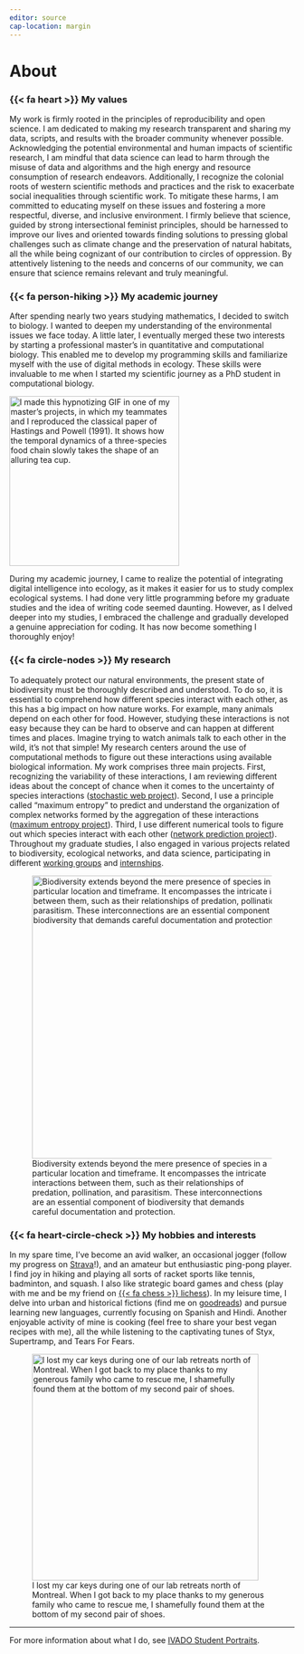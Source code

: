 ```yaml
---
editor: source
cap-location: margin
---
```


# About

### {{< fa heart >}} My values 

My work is firmly rooted in the principles of reproducibility and open science. I am dedicated to making my research transparent and sharing my data, scripts, and results with the broader community whenever possible. Acknowledging the potential environmental and human impacts of scientific research, I am mindful that data science can lead to harm through the misuse of data and algorithms and the high energy and resource consumption of research endeavors. Additionally, I recognize the colonial roots of western scientific methods and practices and the risk to exacerbate social inequalities through scientific work. To mitigate these harms, I am committed to educating myself on these issues and fostering a more respectful, diverse, and inclusive environment. I firmly believe that science, guided by strong intersectional feminist principles, should be harnessed to improve our lives and oriented towards finding solutions to pressing global challenges such as climate change and the preservation of natural habitats, all the while being cognizant of our contribution to circles of oppression. By attentively listening to the needs and concerns of our community, we can ensure that science remains relevant and truly meaningful.

### {{< fa person-hiking >}} My academic journey

After spending nearly two years studying mathematics, I decided to switch to biology. I wanted to deepen my understanding of the environmental issues we face today. A little later, I eventually merged these two interests by starting a professional master’s in quantitative and computational biology. This enabled me to develop my programming skills and familiarize myself with the use of digital methods in ecology. These skills were invaluable to me when I started my scientific journey as a PhD student in computational biology.  

[![I made this hypnotizing GIF in one of my master's projects, in which my teammates and I reproduced the classical paper of Hastings and Powell (1991). It shows how the temporal dynamics of a three-species food chain slowly takes the shape of an alluring tea cup.](pictures/about/figure2D.gif){width=300}](https://zenodo.org/record/4022518#.ZDq_A3ZBy3A)

During my academic journey, I came to realize the potential of integrating digital intelligence into ecology, as it makes it easier for us to study complex ecological systems. I had done very little programming before my graduate studies and the idea of writing code seemed daunting. However, as I delved deeper into my studies, I embraced the challenge and gradually developed a genuine appreciation for coding. It has now become something I thoroughly enjoy!

### {{< fa circle-nodes >}} My research 

To adequately protect our natural environments, the present state of biodiversity must be thoroughly described and understood. To do so, it is essential to comprehend how different species interact with each other, as this has a big impact on how nature works. For example, many animals depend on each other for food. However, studying these interactions is not easy because they can be hard to observe and can happen at different times and places. Imagine trying to watch animals talk to each other in the wild, it's not that simple! My research centers around the use of computational methods to figure out these interactions using available biological information. My work comprises three main projects. First, recognizing the variability of these interactions, I am reviewing different ideas about the concept of chance when it comes to the uncertainty of species interactions ([stochastic web project](https://francisbanville.github.io/projects/stochastic_food_webs/)). Second, I use a principle called "maximum entropy" to predict and understand the organization of complex networks formed by the aggregation of these interactions ([maximum entropy project](https://francisbanville.github.io/projects/maximum_entropy/)). Third, I use different numerical tools to figure out which species interact with each other ([network prediction project](https://francisbanville.github.io/projects/network_prediction/)). Throughout my graduate studies, I also engaged in various projects related to biodiversity, ecological networks, and data science, participating in different [working groups](https://francisbanville.github.io/projects/working_groups/) and [internships](https://francisbanville.github.io/projects/internships/). 

![Biodiversity extends beyond the mere presence of species in a particular location and timeframe. It encompasses the intricate interactions between them, such as their relationships of predation, pollination, and parasitism. These interconnections are an essential component of biodiversity that demands careful documentation and protection.](pictures/about/sleeping-meme.jpg){width=500}

### {{< fa heart-circle-check >}} My hobbies and interests 

In my spare time, I’ve become an avid walker, an occasional jogger (follow my progress on [<i class="fa-brands fa-strava"></i> Strava](https://www.strava.com/athletes/74694936)!), and an amateur but enthusiastic ping-pong player. I find joy in hiking and playing all sorts of racket sports like tennis, badminton, and squash. I also like strategic board games and chess (play with me and be my friend on [{{< fa chess >}} lichess](https://lichess.org/@/FrancisBanville)). In my leisure time, I delve into urban and historical fictions (find me on [<i class="fa-brands fa-goodreads"></i> goodreads](https://www.goodreads.com/user/show/108453241-francis-banvilleand)) and pursue learning new languages, currently focusing on Spanish and Hindi. Another enjoyable activity of mine is cooking (feel free to share your best vegan recipes with me), all the while listening to the captivating tunes of Styx, Supertramp, and Tears For Fears.

![I lost my car keys during one of our lab retreats north of Montreal. When I got back to my place thanks to my generous family who came to rescue me, I shamefully found them at the bottom of my second pair of shoes.](pictures/about/lord.jpg){width=400}

--- 

For more information about what I do, see [IVADO Student Portraits](https://ivado.ca/en/2022/01/10/ivado-student-portraits-francis-banville/).

